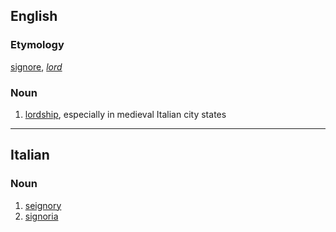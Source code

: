 ==English==

===Etymology===
{{L.}} [[signore]], ''[[lord]]''

===Noun===
{{wikipedia}}
{{en-noun|-}}

# [[lordship]], especially in medieval Italian city states

----
==Italian==

===Noun===
{{wikipedia|Signoria cittadina|lang=it}}
{{it-noun|signori|f|a|e}}

# [[seignory]]
# [[#English|signoria]]